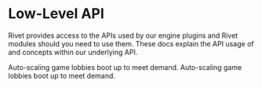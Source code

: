 
# Low-Level API

Rivet provides access to the APIs used by our engine plugins and Rivet modules should you need to use them.
These docs explain the API usage of and concepts within our underlying API.

<ResourceGroup>
  <Resource title='Dynamic Servers' icon={faServer} href='/docs/core/dynamic-servers/overview'>
    Auto-scaling game lobbies boot up to meet demand.
  </Resource>
  <Resource title='Dynamic Servers API' icon={faCircleNodes} href='/docs/core/dynamic-servers/api/create'>
    Auto-scaling game lobbies boot up to meet demand.
  </Resource>
</ResourceGroup>
